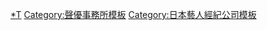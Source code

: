 {{Navbox
|name=INTENTION
|title=[[INTENTION|<span style="color:#000;">INTENTION</span>]]
|titlestyle = background-color:#fff; color:#000
|listclass = hlist hlist-pipe
|group1 = 代表董事
|list1 =
* [[鈴村健一]]
* 桑原敦
|group2 = 所屬聲優
|list2 = 
  {{Navbox subgroup
   |groupstyle=background:
   |group1 = 男性
   |list1  = 
* [[石毛翔彌]]
* [[內田修一]]
* [[櫻井孝宏]]
* [[鈴村健一]]
* [[中谷一博]]
* [[中村悠一]]
   |group2 = 女性
   |list2 = 
* [[朝井彩加]]
* [[川井田夏海]]
* [[唯野朱里]]
* [[東山奈央]]
}}
}}<noinclude>
{{DEFAULTSORT:INTENTION}}
[[Category:INTENTION|*T]]
[[Category:聲優事務所模板]]
[[Category:日本藝人經紀公司模板]]
</noinclude>